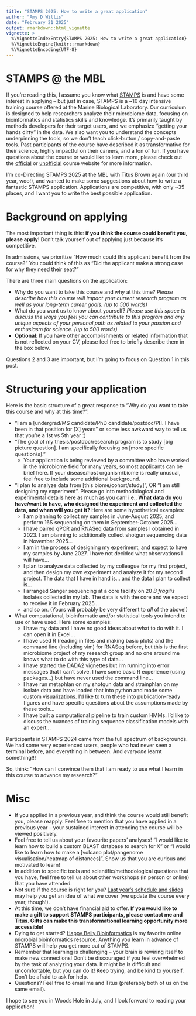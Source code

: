 ```yaml
---
title: "STAMPS 2025: How to write a great application"
author: "Amy D Willis"
date: "February 21 2025"
output: rmarkdown::html_vignette
vignette: >
  %\VignetteIndexEntry{STAMPS 2025: How to write a great application}
  %\VignetteEngine{knitr::rmarkdown}
  %\VignetteEncoding{UTF-8}
---
```


# STAMPS @ the MBL

If you're reading this, I assume you know what [STAMPS](https://www.mbl.edu/education/advanced-research-training-courses/course-offerings/strategies-and-techniques-analyzing-microbial-population-structures) is and have some interest in applying -- but just in case, STAMPS is a ~10 day intensive training course offered at the Marine Biological Laboratory. Our curriculum is designed to help researchers analyze their microbiome data, focusing on bioinformatics and statistics skills and knowledge. It's primarily taught by methods developers for their target users, and we emphasize "getting your hands dirty" in the data. We also want you to understand the concepts underpinning the tools, so we don't teach click-button / copy-and-paste tools. Past participants of the course have described it as transformative for their science, highly impactful on their careers, and a ton of fun. If you have questions about the course or would like to learn more, please check out the [official](https://www.mbl.edu/education/advanced-research-training-courses/course-offerings/strategies-and-techniques-analyzing-microbial-population-structures) or [unofficial](https://mblstamps.github.io/) course website for more information. 

I'm co-Directing STAMPS 2025 at the MBL with Titus Brown again (our third year, woo!), and wanted to make some suggestions about how to write a fantastic STAMPS application. Applications are competitive, with only ~35 places, and I want you to write the best possible application.

# Background on applying

The most important thing is this: **if you think the course could benefit you, please apply**! Don't talk yourself out of applying just because it's competitive. 

In admissions, we prioritize "How much could this applicant benefit from the course?"  You could think of this as "Did the applicant make a strong case for why they need their seat?" 

There are three main questions on the application:

- Why do you want to take this course and why at this time? _Please describe how this course will impact your current research program as well as your long-term career goals. (up to 500 words)_
- What do you want us to know about yourself? _Please use this space to discuss the ways you feel you can contribute to this program and any unique aspects of your personal path as related to your passion and enthusiasm for science. (up to 500 words)_
- **Optional**: If you have other accomplishments or related information that is not reflected on your CV, please feel free to briefly describe them in the box below.

Questions 2 and 3 are important, but I'm going to focus on Question 1 in this post. 

# Structuring your application

Here is the basic structure of a great response to "Why do you want to take this course and why at this time?":

- "I am a [undergrad/MS candidate/PhD candidate/postdoc/PI]. I have been in that position for [X] years" or some less awkward way to tell us that you're a 1st vs 5th year :)  
- "The goal of my thesis/postdoc/research program is to study [big picture question]. I am specifically focusing on [more specific question/s]." 
	- Your application is being reviewed by a committee who have worked in the microbiome field for many years, so most applicants can be brief here. If your disease/host organism/biome is really unusual, feel free to include some additional background. 
- "I plan to analyze data from [this biome/cohort/study]", OR "I am still designing my experiment". Please go into methodological and experimental details here as much as you can! i.e., **What data do you have/want to have, who designed the experiment and collected the data, and when will you get it?** Here are some hypothetical examples: 
	- I am planning to collect my samples in June-August 2025, and perform 16S sequencing on them in September-October 2025... 
	- I have paired qPCR and RNASeq data from samples I obtained in 2023. I am planning to additionally collect shotgun sequencing data in November 2025... 
	- I am in the process of designing my experiment, and expect to have my samples by June 2027. I have not decided what observations I will have... 
	- I plan to analyze data collected by my colleague for my first project, and then design my own experiment and analyze it for my second project. The data that I have in hand is... and the data I plan to collect is... 
	- I arranged Sanger sequencing at a core facility on 20 *B fragilis* isolates collected in my lab. The data is with the core and we expect to receive it in February 2025...
	- and so on. (Yours will probably be very different to *all* of the above!)
- What computational, bioinformatic and/or statistical tools you intend to use or have used. Here some examples:
	- I have my data and I have no good ideas about what to do with it. I can open it in Excel... 
	- I have used R (reading in files and making basic plots) and the command line (including vim) for RNASeq before, but this is the first microbiome project of my research group and no one around me knows what to do with this type of data... 
	- I have started the DADA2 vignettes but I'm running into error messages that I can't solve. I have some basic R experience (using packages...) but have never used the command line... 
	- I have run metaphlan on my shotgun data and strainphlan on my isolate data and have loaded that into python and made some custom visualizations. I'd like to turn these into publication-ready figures and have specific questions about the assumptions made by these tools...
	- I have built a computational pipeline to train custom HMMs. I'd like to discuss the nuances of training sequence classification models with an expert... 

Participants in STAMPS 2024 came from the full spectrum of backgrounds. We had some very experienced users, people who had never seen a terminal before, and everything in between. And *everyone* learnt something!!!

So, think: "How can I convince them that I am ready to use what I learn in this course to advance my research?" 

# Misc

- If you applied in a previous year, and think the course would still benefit you, please reapply. Feel free to mention that you have applied in a previous year -- your sustained interest in attending the course will be viewed positively. 
- Feel free to tell us about your favourite papers' analyses! "I would like to learn how to build a custom BLAST database to search for X" or "I would like to learn how to make a [volcano plot/pangenome visualisation/heatmap of distances]". Show us that you are curious and motivated to learn! 
- In addition to specific tools and scientific/methodological questions that you have, feel free to tell us about other workshops (in person or online) that you have attended. 
- Not sure if the course is right for you? [Last year's schedule and slides](https://github.com/mblstamps/stamps2024/wiki#schedule) may help you get an idea of what we cover (we update the course every year, though!). 
- At this time, we don't have financial aid to offer. **If you would like to make a gift to support STAMPS participants, please contact me and Titus. Gifts can make this transformational learning opportunity more accessible!** 
- Dying to get started? [Happy Belly Bioinformatics](https://astrobiomike.github.io/) is my favorite online microbial bioinformatics resource. Anything you learn in advance of STAMPS will help you get more out of STAMPS.  
- Remember that learning is challenging -- your brain is rewiring itself to make new connections! Don't be discouraged if you feel overwhelmed by the task of analyzing your data. It might be is difficult and uncomfortable, but you can do it! Keep trying, and be kind to yourself. Don't be afraid to ask for help.  
- Questions? Feel free to email me and Titus (preferably both of us on the same email). 

I hope to see you in Woods Hole in July, and I look forward to reading your application! 
